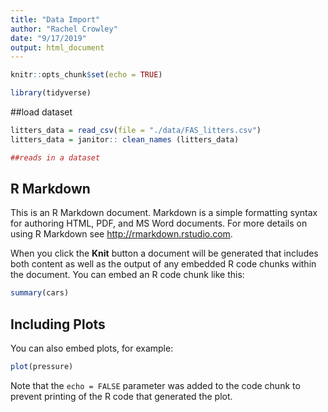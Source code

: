 ```yaml
---
title: "Data Import"
author: "Rachel Crowley"
date: "9/17/2019"
output: html_document
---
```


```r
knitr::opts_chunk$set(echo = TRUE)

library(tidyverse) 
```

##load dataset 

```r
litters_data = read_csv(file = "./data/FAS_litters.csv")
litters_data = janitor:: clean_names (litters_data)

##reads in a dataset
```


## R Markdown

This is an R Markdown document. Markdown is a simple formatting syntax for authoring HTML, PDF, and MS Word documents. For more details on using R Markdown see <http://rmarkdown.rstudio.com>.

When you click the **Knit** button a document will be generated that includes both content as well as the output of any embedded R code chunks within the document. You can embed an R code chunk like this:

```r
summary(cars)
```

## Including Plots

You can also embed plots, for example:

```r
plot(pressure)
```

Note that the `echo = FALSE` parameter was added to the code chunk to prevent printing of the R code that generated the plot.
